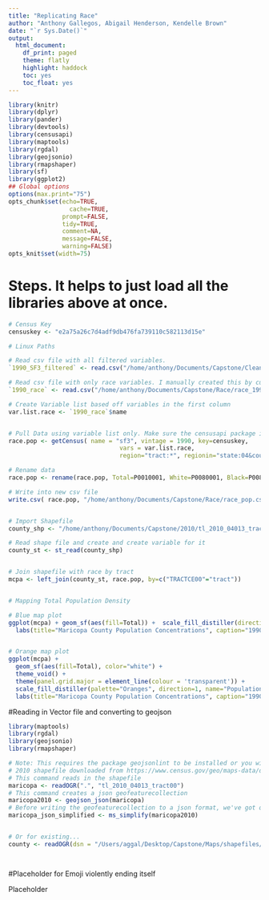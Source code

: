 ```yaml
---
title: "Replicating Race"
author: "Anthony Gallegos, Abigail Henderson, Kendelle Brown"
date: "`r Sys.Date()`"
output:
  html_document:
    df_print: paged
    theme: flatly
    highlight: haddock
    toc: yes
    toc_float: yes
---
```


```r
library(knitr)
library(dplyr)
library(pander)
library(devtools)
library(censusapi)
library(maptools)
library(rgdal)
library(geojsonio)
library(rmapshaper)
library(sf)
library(ggplot2)
## Global options
options(max.print="75")
opts_chunk$set(echo=TRUE,
	             cache=TRUE,
               prompt=FALSE,
               tidy=TRUE,
               comment=NA,
               message=FALSE,
               warning=FALSE)
opts_knit$set(width=75)
```




# Steps. It helps to just load all the libraries above at once.


```r

# Census Key
censuskey <- "e2a75a26c7d4adf9db476fa739110c582113d15e"

# Linux Paths

# Read csv file with all filtered variables. 
`1990_SF3_filtered` <- read.csv("/home/anthony/Documents/Capstone/Cleaning/1990_SF3_copy.csv")

# Read csv file with only race variables. I manually created this by cutting and pasting the rows I wanted from the previous spreadsheet. 
`1990_race` <- read.csv("/home/anthony/Documents/Capstone/Race/race_1990.csv")

# Create Variable list based off variables in the first column
var.list.race <- `1990_race`$name


# Pull Data using variable list only. Make sure the censusapi package is loaded.
race.pop <- getCensus( name = "sf3", vintage = 1990, key=censuskey,
                               vars = var.list.race,
                               region="tract:*", regionin="state:04&county:13" )

# Rename data
race.pop <- rename(race.pop, Total=P0010001, White=P0080001, Black=P0080002, American_Indian_Eskimo_or_Aleu=P0080003, Asian_or_Pacific_Islander=P0080004, Other_Race=P0080005)

# Write into new csv file
write.csv( race.pop, "/home/anthony/Documents/Capstone/Race/race_pop.csv", row.names=T)


# Import Shapefile
county_shp <- "/home/anthony/Documents/Capstone/2010/tl_2010_04013_tract00.shp"

# Read shape file and create and create variable for it
county_st <- st_read(county_shp)


# Join shapefile with race by tract
mcpa <- left_join(county_st, race.pop, by=c("TRACTCE00"="tract"))


# Mapping Total Population Density

# Blue map plot
ggplot(mcpa) + geom_sf(aes(fill=Total)) +  scale_fill_distiller(direction=1, name="Population") +
  labs(title="Maricopa County Population Concentrations", caption="1990 Source: US Census")


# Orange map plot
ggplot(mcpa) + 
  geom_sf(aes(fill=Total), color="white") +
  theme_void() +
  theme(panel.grid.major = element_line(colour = 'transparent')) +
  scale_fill_distiller(palette="Oranges", direction=1, name="Population") +
  labs(title="Maricopa County Population Concentrations", caption="1990 Source: US Census")
```



#Reading in Vector file and converting to geojson 
<!-- Note this is useless unless I want to write the shapefile to geojson.. -->

```r
library(maptools)
library(rgdal)
library(geojsonio)
library(rmapshaper)

# Note: This requires the package geojsonlint to be installed or you will get an error.
# 2010 shapefile downloaded from https://www.census.gov/geo/maps-data/data/tiger-line.html on 2/26/19.
# This command reads in the shapefile
maricopa <- readOGR(".", "tl_2010_04013_tract00")
# This command creates a json geofeaturecollection
maricopa2010 <- geojson_json(maricopa)
# Before writing the geofeaturecollection to a json format, we've got quite a few other steps.
maricopa_json_simplified <- ms_simplify(maricopa2010)


# Or for existing...
county <- readOGR(dsn = "/Users/aggal/Desktop/Capstone/Maps/shapefiles/2010/county.geojson")




```



#Placeholder for Emoji violently ending itself
<!-- I will find one. -->

<par>
Placeholder


</par>
<br>
</br>

<par>
